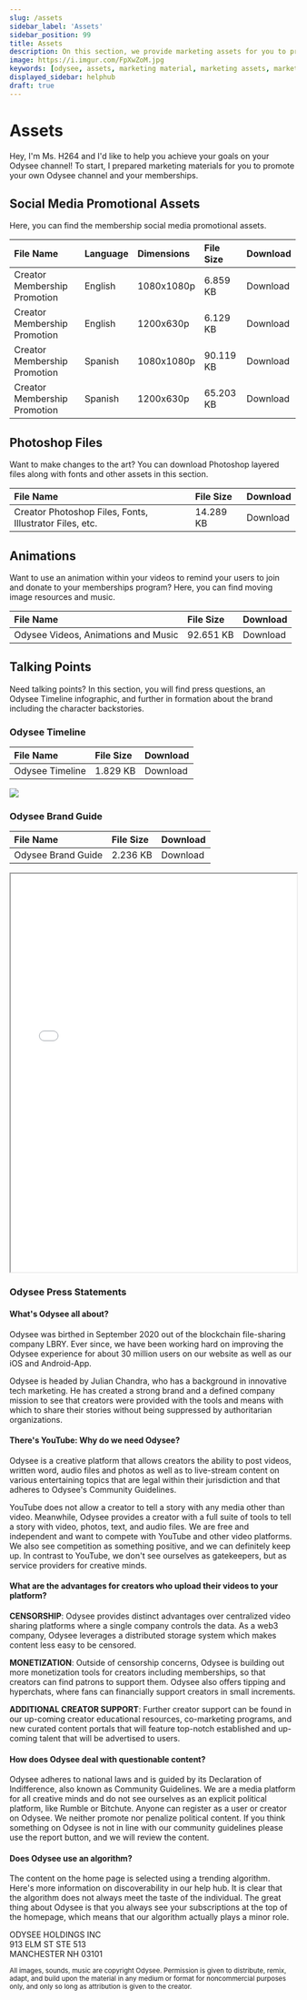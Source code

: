 ```yaml
---
slug: /assets
sidebar_label: 'Assets'
sidebar_position: 99
title: Assets
description: On this section, we provide marketing assets for you to promote your Odysee channel.
image: https://i.imgur.com/FpXwZoM.jpg
keywords: [odysee, assets, marketing material, marketing assets, marketing images, odysee image material]
displayed_sidebar: helphub
draft: true
---
```


# Assets


<CharacterCard size="12">
	Hey, I'm Ms. H264 and I'd like to help you achieve your goals on your Odysee channel! To start, I prepared marketing materials for you to promote your own Odysee channel and your memberships.
</CharacterCard>

## Social Media Promotional Assets
Here, you can find the membership social media promotional assets.

<center>

| File Name | Language | Dimensions | File Size | Download |
|:--|:--|:--|:--|:--|
|Creator Membership Promotion | English | 1080x1080p | 6.859 KB | <PrimaryOdyseeButton url="https://help.odysee.tv/files/Creator_Membership_promotion_SM_English_1080x1080.zip">Download</PrimaryOdyseeButton> |
|Creator Membership Promotion| English | 1200x630p | 6.129 KB | <PrimaryOdyseeButton url="https://help.odysee.tv/files/Creator_Membership_promotion_SM_English_1200x630.zip">Download</PrimaryOdyseeButton> |
|Creator Membership Promotion| Spanish | 1080x1080p | 90.119 KB | <PrimaryOdyseeButton url="https://help.odysee.tv/files/Creator_Membership_promotion_SM_Spanish_1080x1080.zip">Download</PrimaryOdyseeButton> |
|Creator Membership Promotion| Spanish | 1200x630p | 65.203 KB | <PrimaryOdyseeButton url="https://help.odysee.tv/files/Creator_Membership_promotion_SM_Spanish_1200x630.zip">Download</PrimaryOdyseeButton> |

</center>

## Photoshop Files
Want to make changes to the art? You can download Photoshop layered files along with fonts and other assets in this section.

<center>

| File Name | File Size | Download |
|:--|:--|:--|
|Creator Photoshop Files, Fonts, Illustrator Files, etc. | 14.289 KB | <PrimaryOdyseeButton url="https://help.odysee.tv/files/Creator Photoshop Files, Fonts, Illustrator Files, etc..zip">Download</PrimaryOdyseeButton> |

</center>

## Animations
Want to use an animation within your videos to remind your users
to join and donate to your memberships program? Here, you can find moving image resources and music.

<center>

| File Name | File Size | Download |
|:--|:--|:--|
|Odysee Videos, Animations and Music | 92.651 KB | <PrimaryOdyseeButton url="https://help.odysee.tv/files/Video-Animations-Music.zip">Download</PrimaryOdyseeButton> |

</center>


## Talking Points
Need talking points? In this section, you will find press questions, an Odysee Timeline infographic, and further in formation about the brand including the character backstories.

### Odysee Timeline

<center>

| File Name | File Size | Download |
|:--|:--|:--|
|Odysee Timeline | 1.829 KB | <PrimaryOdyseeButton url="https://help.odysee.tv/img/OdyseeTimeline-01.jpg">Download</PrimaryOdyseeButton> |

</center>

  <img src="/img/OdyseeTimeline-01.jpg"/>

### Odysee Brand Guide

<center>

| File Name | File Size | Download |
|:--|:--|:--|
|Odysee Brand Guide | 2.236 KB | <PrimaryOdyseeButton url="https://help.odysee.tv/files/2022_Odysee_BrandGuide_Chracters.pdf">Download</PrimaryOdyseeButton> |

</center>

<iframe src="/files/2022_Odysee_BrandGuide_Chracters.pdf" border="0px#ffffff none" scrolling="yes" frameborder="1" marginheight="0px" marginwidth="0px" height="700px" width="100%" allowfullscreen></iframe>

### Odysee Press Statements

#### What's Odysee all about?
Odysee was birthed in September 2020 out of the blockchain file-sharing company LBRY. Ever since, we have been working hard on improving the Odysee experience for about 30 million users on our website as well as our iOS and Android-App.

Odysee is headed by Julian Chandra, who has a background in innovative tech marketing. He has created a strong brand and a defined company mission to see that creators were provided with the tools and means with which to share their stories without being suppressed by authoritarian organizations.

#### There's YouTube: Why do we need Odysee?
Odysee is a creative platform that allows creators the ability to post videos, written word, audio files and photos as well as to live-stream content on various entertaining topics that are legal within their jurisdiction and that adheres to Odysee's Community Guidelines.

YouTube does not allow a creator to tell a story with any media other than video. Meanwhile, Odysee provides a creator with a full suite of tools to tell a story with video, photos, text, and audio files. We are free and independent and want to compete with YouTube and other video platforms. We also see competition as something positive, and we can definitely keep up. In contrast to YouTube, we don't see ourselves as gatekeepers, but as service providers for creative minds.

#### What are the advantages for creators who upload their videos to your platform?
**CENSORSHIP**: Odysee provides distinct advantages over centralized video sharing platforms where a single company controls the data. As a web3 company, Odysee leverages a distributed storage system which makes content less easy to be censored.

**MONETIZATION**: Outside of censorship concerns, Odysee is building out more monetization tools for creators including memberships, so that creators can find patrons to support them. Odysee also offers tipping and hyperchats, where fans can financially support creators in small increments.

**ADDITIONAL CREATOR SUPPORT**: Further creator support can be found in our up-coming creator educational resources, co-marketing programs, and new curated content portals that will feature top-notch established and up-coming talent that will be advertised to users.

#### How does Odysee deal with questionable content?
Odysee adheres to national laws and is guided by its Declaration of Indifference, also known as Community Guidelines. We are a media platform for all creative minds and do not see ourselves as an explicit political platform, like Rumble or Bitchute. Anyone can register as a user or creator on Odysee. We neither promote nor penalize political content. If you think something on Odysee is not in line with our community guidelines please use the report button, and we will review the content.

#### Does Odysee use an algorithm?
The content on the home page is selected using a trending algorithm. Here's more information on discoverability in our help hub. It is clear that the algorithm does not always meet the taste of the individual. The great thing about Odysee is that you always see your subscriptions at the top of the homepage, which means that our algorithm actually plays a minor role.

ODYSEE HOLDINGS INC<br/>
913 ELM ST STE 513<br/>
MANCHESTER NH 03101


<sub>All images, sounds, music are copyright Odysee. Permission is given to distribute, remix, adapt, and build upon the material in any medium or format for noncommercial purposes only, and only so long as attribution is given to the creator.</sub>
